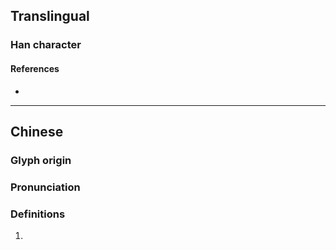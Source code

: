 {{character info/new}}
==Translingual==

===Han character===
{{Han char|rn=76|rad=欠|as=09|sn=13|four=27282|canj=UBNO|ids=⿰耑欠}}

====References====
* {{Han ref|kx=0570.010|dkj=16127|dj=0958.040|hdz=32145.100|uh=6B42|ud=27458|bh=DDF8|bd=56824}}

----

==Chinese==
{{zh-forms}}

===Glyph origin===
{{Han etym}}

===Pronunciation===
{{zh-pron
|m=chuán,chuǎn
|c=cyun2,cyun4
|mc=y
|oc=y
|cat=
}}

===Definitions===
{{zh-hanzi}}

# {{rfdef|zh}}